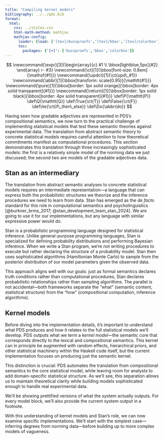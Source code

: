 ```yaml
---
title: "Compiling kernel models"
bibliography: ../../pds.bib
format:
  html:
    css: ../styles.css
    html-math-method: mathjax
    mathjax-config:
      loader: {load: ['[tex]/bussproofs','[tex]/bbox','[tex]/colorbox']}
      tex:
        packages: {'[+]': ['bussproofs','bbox','colorbox']}
---
```


::: {.hidden}
$$
\newcommand{\expr}[3]{\begin{array}{c}
#1 \\
\bbox[lightblue,5px]{#2}
\end{array} ⊢ #3}
\newcommand{\ct}[1]{\bbox[font-size: 0.8em]{\mathsf{#1}}}
\newcommand{\updct}[1]{\ct{upd\_#1}}
\newcommand{\abbr}[1]{\bbox[transform: scale(0.95)]{\mathtt{#1}}}
\newcommand{\pure}[1]{\bbox[border: 1px solid orange]{\bbox[border: 4px solid transparent]{#1}}}
\newcommand{\return}[1]{\bbox[border: 1px solid black]{\bbox[border: 4px solid transparent]{#1}}}
\def\P{\mathtt{P}}
\def\Q{\mathtt{Q}}
\def\True{\ct{T}}
\def\False{\ct{F}}
\def\ite{\ct{if\_then\_else}}
\def\Do{\abbr{do}}
$$
:::

Having seen how gradable adjectives are represented in PDS's compositional semantics, we now turn to the practical challenge of implementing statistical models that test these semantic theories against experimental data. The translation from abstract semantic theory to concrete statistical models requires careful attention to how theoretical commitments manifest as computational procedures. This section demonstrates this translation through three increasingly sophisticated models: the first is a relatively simple model of the norming data we just discussed; the second two are models of the gradable adjectives data.

## Stan as an intermediary

The translation from abstract semantic analyses to concrete statistical models requires an intermediate representation—a language that can express both the probabilistic structures we theorize and the inference procedures we need to learn from data. Stan has emerged as the *de facto* standard for this role in computational semantics and psycholinguistics [@burkner_brms_2017; @stan_development_team_stan_2024]. We are going to use it for our implementations, but any language with similar expressive power would do.

Stan is a probabilistic programming language designed for statistical inference. Unlike general-purpose programming languages, Stan is specialized for defining probability distributions and performing Bayesian inference. When we write a Stan program, we're not writing procedures to execute but rather declaring the structure of a probability model. Stan then uses sophisticated algorithms (Hamiltonian Monte Carlo) to sample from the posterior distribution of our model parameters given the observed data.

This approach aligns well with our goals: just as formal semantics declares truth conditions rather than computational procedures, Stan declares probabilistic relationships rather than sampling algorithms. The parallel is not accidental—both frameworks separate the "what" (semantic content, statistical structure) from the "how" (compositional computation, inference algorithms).

## Kernel models

Before diving into the implementation details, it's important to understand what PDS produces and how it relates to the full statistical models we'll develop. PDS outputs what we term a *kernel model*—the semantic core that corresponds directly to the lexical and compositional semantics. This kernel can in principle be augmented with random effects, hierarchical priors, and other statistical machinery within the Haskell code itself, but the current implementation focuses on producing just the semantic kernel. 

This distinction is crucial: PDS automates the translation from compositional semantics to the core statistical model, while leaving room for analysts to add domain-specific statistical structure. As we'll see, this separation allows us to maintain theoretical clarity while building models sophisticated enough to handle real experimental data.

We'll be showing prettified versions of what the system actually outputs. For every model block, we'll also provide the current system output in a footnote.

With this understanding of kernel models and Stan's role, we can now examine specific implementations. We'll start with the simplest case—inferring degrees from norming data—before building up to more complex models of vagueness.